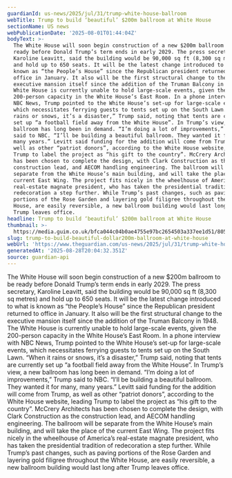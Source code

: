 ```yaml
---
guardianId: us-news/2025/jul/31/trump-white-house-ballroom
webTitle: Trump to build ‘beautiful’ $200m ballroom at White House
sectionName: US news
webPublicationDate: '2025-08-01T01:44:04Z'
bodyText: >-
  The White House will soon begin construction of a new $200m ballroom to be
  ready before Donald Trump’s term ends in early 2029. The press secretary,
  Karoline Leavitt, said the building would be 90,000 sq ft (8,300 sq metres)
  and hold up to 650 seats. It will be the latest change introduced to what is
  known as “the People’s House” since the Republican president returned to
  office in January. It also will be the first structural change to the
  executive mansion itself since the addition of the Truman Balcony in 1948. The
  White House is currently unable to hold large-scale events, given the
  200-person capacity in the White House’s East Room. In a phone interview with
  NBC News, Trump pointed to the White House’s set-up for large-scale events,
  which necessitates ferrying guests to tents set up on the South Lawn. “When it
  rains or snows, it’s a disaster,” Trump said, noting that tents are currently
  set up “a football field away from the White House”. In Trump’s view, a new
  ballroom has long been in demand. “I’m doing a lot of improvements,” Trump
  said to NBC. “I’ll be building a beautiful ballroom. They wanted it for many,
  many years.” Levitt said funding for the addition will come from Trump, as
  well as other “patriot donors”, according to the White House website, leading
  Trump to label the project as “his gift to the country”. McCrery Architects
  has been chosen to complete the design, with Clark Construction as the
  construction lead, and AECOM handling engineering. The ballroom will be
  separate from the White House’s main building, and will take the place of the
  current East Wing. The project fits nicely in the wheelhouse of America’s
  real-estate magnate president, who has taken the presidential tradition of
  redecoration a step further. While Trump’s past changes, such as paving
  portions of the Rose Garden and layering gold filigree throughout the White
  House, are easily reversible, a new ballroom building would last long after
  Trump leaves office.
headline: Trump to build ‘beautiful’ $200m ballroom at White House
thumbnail: >-
  https://media.guim.co.uk/bfca044c04b0ae4755e97bc2654503a337ee1d51/805_0_5417_4333/500.jpg
slug: trump-to-build-beautiful-dollar200m-ballroom-at-white-house
webUrl: 'https://www.theguardian.com/us-news/2025/jul/31/trump-white-house-ballroom'
generatedAt: '2025-08-28T20:04:32.351Z'
source: guardian-api
---
```

The White House will soon begin construction of a new $200m ballroom to be ready before Donald Trump’s term ends in early 2029. The press secretary, Karoline Leavitt, said the building would be 90,000 sq ft (8,300 sq metres) and hold up to 650 seats. It will be the latest change introduced to what is known as “the People’s House” since the Republican president returned to office in January. It also will be the first structural change to the executive mansion itself since the addition of the Truman Balcony in 1948. The White House is currently unable to hold large-scale events, given the 200-person capacity in the White House’s East Room. In a phone interview with NBC News, Trump pointed to the White House’s set-up for large-scale events, which necessitates ferrying guests to tents set up on the South Lawn. “When it rains or snows, it’s a disaster,” Trump said, noting that tents are currently set up “a football field away from the White House”. In Trump’s view, a new ballroom has long been in demand. “I’m doing a lot of improvements,” Trump said to NBC. “I’ll be building a beautiful ballroom. They wanted it for many, many years.” Levitt said funding for the addition will come from Trump, as well as other “patriot donors”, according to the White House website, leading Trump to label the project as “his gift to the country”. McCrery Architects has been chosen to complete the design, with Clark Construction as the construction lead, and AECOM handling engineering. The ballroom will be separate from the White House’s main building, and will take the place of the current East Wing. The project fits nicely in the wheelhouse of America’s real-estate magnate president, who has taken the presidential tradition of redecoration a step further. While Trump’s past changes, such as paving portions of the Rose Garden and layering gold filigree throughout the White House, are easily reversible, a new ballroom building would last long after Trump leaves office.
